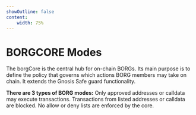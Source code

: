 ```yaml
---
showOutline: false
content: 
    width: 75%
---
```



# BORGCORE Modes

The borgCore is the central hub for on-chain BORGs. Its main purpose is to define the policy that governs which actions BORG members may take on chain. It extends the Gnosis Safe guard functionality.

<CardGrid>

**There are 3 types of BORG modes:**
    <Card
      title="Whitelist"
      link="/os/borg/borg-implants/borg-implant"
    >
      <span>
        Only approved addresses or calldata may execute transactions.
      </span>
    </Card>
      <Card
      title="Blacklist"
      link="/os/borg/borg-implants/borg-implant"
    >
      <span>
        Transactions from listed addresses or calldata are blocked.
      </span>
    </Card>
    <Card title="Unrestricted" link="/os/borg/borg-implants/borg-implant">
      <span>
        No allow or deny lists are enforced by the core.
      </span>
    </Card>
  </CardGrid>
